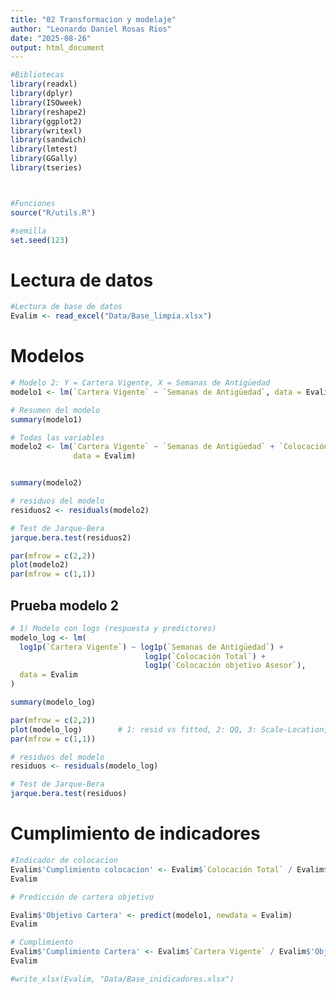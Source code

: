 ```yaml
---
title: "02 Transformacion y modelaje"
author: "Leonardo Daniel Rosas Rios"
date: "2025-08-26"
output: html_document
---
```


```r
#Bibliotecas
library(readxl)
library(dplyr)
library(ISOweek)
library(reshape2)
library(ggplot2)
library(writexl)
library(sandwich)   
library(lmtest)     
library(GGally)
library(tseries)



#Funciones
source("R/utils.R")

#semilla
set.seed(123)


```


# Lectura de datos
```r
#Lectura de base de datos
Evalim <- read_excel("Data/Base_limpia.xlsx")

```



# Modelos




```r
# Modelo 2: Y = Cartera Vigente, X = Semanas de Antigüedad
modelo1 <- lm(`Cartera Vigente` ~ `Semanas de Antigüedad`, data = Evalim)

# Resumen del modelo
summary(modelo1)
```


```r
# Todas las variables
modelo2 <- lm(`Cartera Vigente` ~ `Semanas de Antigüedad` + `Colocación Total` + `Colocación objetivo Asesor`, 
              data = Evalim)


summary(modelo2)

```
```r
# residuos del modelo
residuos2 <- residuals(modelo2)

# Test de Jarque-Bera
jarque.bera.test(residuos2)

```
```r
par(mfrow = c(2,2))
plot(modelo2)        
par(mfrow = c(1,1))
```






## Prueba modelo 2

```r

# 1) Modelo con logs (respuesta y predictores)
modelo_log <- lm(
  log1p(`Cartera Vigente`) ~ log1p(`Semanas de Antigüedad`) +
                              log1p(`Colocación Total`) +
                              log1p(`Colocación objetivo Asesor`),
  data = Evalim
)

summary(modelo_log)
```


```r
par(mfrow = c(2,2))
plot(modelo_log)        # 1: resid vs fitted, 2: QQ, 3: Scale-Location, 4: Resid vs leverage
par(mfrow = c(1,1))


```



```r
# residuos del modelo
residuos <- residuals(modelo_log)

# Test de Jarque-Bera
jarque.bera.test(residuos)
```






# Cumplimiento de indicadores



```r
#Indicador de colocacion 
Evalim$'Cumplimiento colocacion' <- Evalim$`Colocación Total` / Evalim$`Colocación objetivo Asesor`
Evalim
```


```r
# Predicción de cartera objetivo

Evalim$'Objetivo Cartera' <- predict(modelo1, newdata = Evalim)
Evalim
```


```r
# Cumplimiento
Evalim$'Cumplimiento Cartera' <- Evalim$`Cartera Vigente` / Evalim$'Objetivo Cartera'
Evalim
```


```r

#write_xlsx(Evalim, "Data/Base_inidicadores.xlsx")



```

